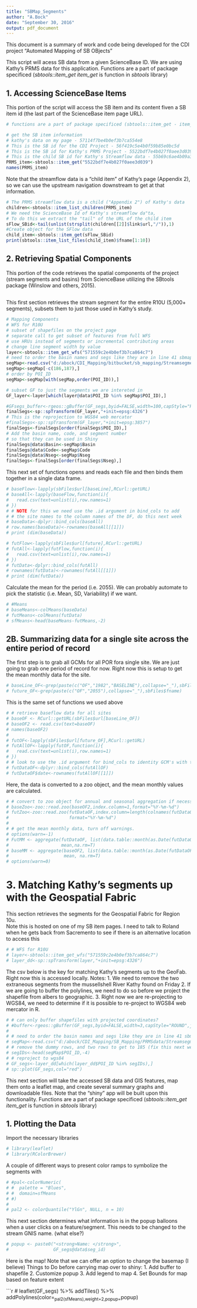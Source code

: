 ```yaml
---
title: "SBMap_Segments"
author: "A.Bock"
date: "September 30, 2016"
output: pdf_document
---
```

This document is a summary of work and code being developed for the CDI project "Automated Mapping of SB OBjects"

This script will acess SB data from a given ScienceBase ID.  We are using Kathy's PRMS data for this application.
Functions are a part of package specificed (*sbtools::item_get*  *item_get* is function in *sbtools* library)

## 1.  Accessing ScienceBase Items

This portion of the script will access the SB item and its content fiven a SB item id (the last part of the 
ScienceBase item page URL).

```r
# functions are a part of package specificed (sbtools::item_get - item_get is function in sbtools library)

# get the SB item information
# kathy's data on my page - 57114f7be4b0ef3b7ca554e8
# This is the SB id for the CDI Project - 56f419c5e4b0f59b85e0bc5d
# This is the SB id for Kathy's PRMS Project - 5522bdf7e4b027f0aee3d039
# This is the child SB id for Kathy's Streamflow data - 55b69c6ae4b09a3b01b5f653
PRMS_item<-sbtools::item_get("5522bdf7e4b027f0aee3d039")
names(PRMS_item)
```

Note that the streamflow data is a "child item" of Kathy's page (Appendix 2), so we can use the 
upstream navigation downstream to get at that information.

```r
# The PRMS streamflow data is a child ("Appendix 2") of Kathy's data
children<-sbtools::item_list_children(PRMS_item)
# We need the ScienceBase Id of Kathy's streamflow da"ta, 
# To do this we extract the "tail" of the URL of the child item
sFlow_SBid<-tail(unlist(strsplit(children[[2]]$link$url,"/")),1)
#Create object for the SFlow data
child_item<-sbtools::item_get(sFlow_SBid)
print(sbtools::item_list_files(child_item)$fname[1:10])
```

## 2. Retrieving Spatial Components

This portion of the code retrieves the spatial components of the project (stream segments and
basins) from ScienceBase utilizing the SBtools package (Winslow and others, 2015).  

## 

This first section retrieves the stream segment for the entire R10U (5,000+ segments), subsets
them to just those used in Kathy's study.

```r
# Mapping Components
# WFS for R10U 
# subset of shapefiles on the project page
# separate call to get subset of features from full WFS
# use HRUs instead of segments or incremental contributing areas
# change line segment width by value
layer<-sbtools::item_get_wfs("571559c2e4b0ef3b7ca864c7")
# need to order the basin names and segs like they are in line 41 sbmaps_segments
segMap<-read.csv("d:/abock/CDI_Mapping/bitbucket/sb_mapping/Streamsegments_Qchange_Buffer.csv",header=T,row.names=1)
segMap<-segMap[-c(186,187),]
# order by POI_ID
segMap<-segMap[with(segMap,order(POI_ID)),]

# subset GF to just the segments we are intereted in
GF_layer<-layer[which(layer@data$POI_ID %in% segMap$POI_ID),]

#GFsegs_buffer<-rgeos::gBuffer(GF_segs,byid=FALSE,width=100,capStyle="ROUND",joinStyle="ROUND")
finalSegs<-sp::spTransform(GF_layer,"+init=epsg:4326")
# This is the reprojection to WGS84 web mercator
#finalSegs<-sp::spTransform(GF_layer,"+init=epsg:3857")
finalSegs<-finalSegs[order(finalSegs$POI_ID),]
# Add the basin name, code, and segment number
# so that they can be used in Shiny
finalSegs@data$Basin<-segMap$Basin
finalSegs@data$Code<-segMap$Code
finalSegs@data$Nseg<-segMap$Nseg
finalSegs<-finalSegs[order(finalSegs$Nseg),]
```

This next set of functions opens and reads each file and then binds them 
together in a single data frame.
```r
# baseFlow<-lapply(sbFiles$url[baseLine],RCurl::getURL)
# baseAll<-lapply(baseFlow,function(i){
#   read.csv(text=unlist(i),row.names=1)
# })
# # NOTE for this we need use the .id argument in bind_cols to add
# # the site names to the column names of the DF, do this next week
# baseData<-dplyr::bind_cols(baseAll)
# row.names(baseData)<-rownames(baseAll[[1]])
# print (dim(baseData))
```

```r
# futFlow<-lapply(sbFiles$url[future],RCurl::getURL)
# futAll<-lapply(futFlow,function(i){
#   read.csv(text=unlist(i),row.names=1)
# })
# futData<-dplyr::bind_cols(futAll)
# rownames(futData)<-rownames(futAll[[1]])
# print (dim(futData))
```

Calculate the mean for the period (i.e. 2055).  We can probably 
automate to pick the statistic (i.e. Mean, SD, Variability) if we want.

```r
# #Means
# baseMeans<-colMeans(baseData)
# futMeans<-colMeans(futData)
# sfMeans<-head(baseMeans-futMeans,-2)
```

## 2B.  Summarizing data for a single site across the entire period of record

The first step is to grab all GCMs for all POR fora single site.  We are 
just going to grab one period of record for now.  Right now this is setup to 
get the mean monthly data for the site.

```r
# baseLine_OF<-grep(paste(c("OF","1982","BASELINE"),collapse="_"),sbFiles$fname)
# future_OF<-grep(paste(c("OF","2055"),collapse="_"),sbFiles$fname)
```

This is the same set of functions we used above
```r
# # retrieve baseflow data for all sites
# baseOF <- RCurl::getURL(sbFiles$url[baseLine_OF])
# baseOF2 <- read.csv(text=baseOF)
# names(baseOF2)
# 
# futOF<-lapply(sbFiles$url[future_OF],RCurl::getURL)
# futAllOF<-lapply(futOF,function(i){
#   read.csv(text=unlist(i),row.names=1)
# })
# # look to use the .id argument for bind_cols to identity GCM's with their specific columns
# futDataOF<-dplyr::bind_cols(futAllOF)
# futDataOF$date<-rownames(futAllOF[[1]])
```

Here, the data is converted to a zoo object, and the mean monthly values are calculated.
```r
# # convert to zoo object for annual and seasonal aggregation if necessary
# baseZoo<-zoo::read.zoo(baseOF2,index.column=1,format="%Y-%m-%d")
# futZoo<-zoo::read.zoo(futDataOF,index.column=length(colnames(futDataOF)),
#                       format="%Y-%m-%d")
# 
# # get the mean monthly data, turn off warnings.
# options(warn=-1)
# FutMM <- aggregate(futDataOF, list(data.table::month(as.Date(futDataOF$date))), 
#                    mean,na.rm=T)
# baseMM <- aggregate(baseOF2, list(data.table::month(as.Date(futDataOF$date))), 
#                     mean, na.rm=T)
# options(warn=0)
```

# 3. Matching Kathy's segments up with the Geospatial Fabric

This section retrieves the segments for the Geospatial Fabric for Region 10u.  
Note this is hosted on one of my SB item pages.  I need to talk to Roland when
he gets back from Sacremento to see if there is an alternative location 
to access this

```r
# # WFS for R10U
# layer<-sbtools::item_get_wfs("571559c2e4b0ef3b7ca864c7")
# layer_dd<-sp::spTransform(layer,"+init=epsg:4326")

```

The csv below is the key for matching Kathy's segments up to the GeoFab. Right now
this is accessed locally. Notes: 
1.  We need to remove the two extraneous segments from the mussellshell River Kathy 
    found on Friday
2.  If we are going to buffer the polylines, we need to do so before we project the
    shapefile from albers to geographic.
3.  Right now we are re-projecting to WGS84, we need to determine if it is possible
    to re-project to WGS84 web mercator in R.

```r
# # can only buffer shapefiles with projected coordinates?
# #buffer<-rgeos::gBuffer(GF_segs,byid=FALSE,width=3,capStyle="ROUND",joinStyle="ROUND")
# 
# # need to order the basin names and segs like they are in line 41 sbmaps_segments
# segMap<-read.csv("d:/abock/CDI_Mapping/SB_Mapping/PRMSdata/Streamsegments_Qchange_Buffer.csv",header=T,row.names=1)
# # remove the dummy rows, and two rows to get to 185 (fix this next week)
# segIDs<-head(segMap$POI_ID,-4)
# # reproject to wgs84
# GF_segs<-layer_dd[which(layer_dd$POI_ID %in% segIDs),]
# sp::plot(GF_segs,col="red")
```

This next section will take the accessed SB data and GIS features, map them onto a leaflet map, and create several
summary graphs and downloadable files.  Note that the "shiny" app will be built upon this functionality.
Functions are a part of package specificed (*sbtools::item_get*  *item_get* is function in *sbtools* library)

## 1.  Plotting the Data

Import the necessary libraries
```r
# library(leaflet)
# library(RColorBrewer)
```

A couple of different ways to present color ramps to symbolize the segments with

```r
# #pal<-colorNumeric(
# #  palette = "Blues",
# #  domain=sfMeans
# #)
# 
# pal2 <- colorQuantile("YlGn", NULL, n = 10)
```

This next section determines what information is in the popup balloons when a user clicks on a feature/segment.
This needs to be changed to the stream GNIS name. (what else?)

```r
# popup <- paste0("<strong>Name: </strong>", 
#                 GF_segs@data$seg_id)
```

Here is the map!
Note that we can offer an option to change the basemap (I believe)
Things to Do before carrying map over to shiny:
  1.  Add buffer to shapefile
  2.  Customize popup
  3.  Add legend to map
  4.  Set Bounds for map based on feature extent

```r
# leaflet(GF_segs) %>% addTiles() %>% addPolylines(color=~pal2(sfMeans),weight=2,popup=~popup)
